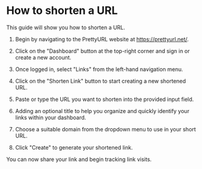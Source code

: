 # How to shorten a URL

This guide will show you how to shorten a URL.

1. Begin by navigating to the PrettyURL website at https://prettyurl.net/.

2. Click on the "Dashboard" button at the top-right corner and sign in or create a new account.

3. Once logged in, select "Links" from the left-hand navigation menu.

4. Click on the "Shorten Link" button to start creating a new shortened URL.

5. Paste or type the URL you want to shorten into the provided input field.

6. Adding an optional title to help you organize and quickly identify your links within your dashboard.

7. Choose a suitable domain from the dropdown menu to use in your short URL.

8. Click "Create" to generate your shortened link.

You can now share your link and begin tracking link visits.
